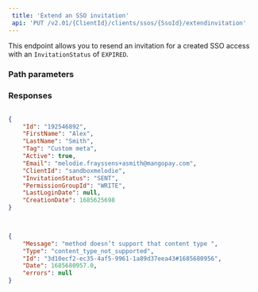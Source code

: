 ```yaml
---  
 title: 'Extend an SSO invitation'  
 api: 'PUT /v2.01/{ClientId}/clients/ssos/{SsoId}/extendinvitation'  
---  
```


  

This endpoint allows you to resend an invitation for a created SSO access with an `InvitationStatus` of `EXPIRED`.  

### Path parameters  

<SsoId />  

### Responses  

<AccordionGroup><Accordion title="200 ">  

<IdResponse />  

<FirstName3Response />  

<LastName3Response />  

<Tag2Response />  

<Active3Response />  

<Email3Response />  

<ClientIdResponse />  

<InvitationStatusResponse />  

<PermissionGroupIdResponse />  

<LastLoginDateResponse />  

<CreationDate2Response /></Accordion><Accordion title="415 InvitationStatus is already SENT"></Accordion></AccordionGroup>  

<ResponseExample>  

```json 200   

{
    "Id": "192546892",
    "FirstName": "Alex",
    "LastName": "Smith",
    "Tag": "Custom meta",
    "Active": true,
    "Email": "melodie.frayssens+asmith@mangopay.com",
    "ClientId": "sandboxmelodie",
    "InvitationStatus": "SENT",
    "PermissionGroupId": "WRITE",
    "LastLoginDate": null,
    "CreationDate": 1685625698
}
  

 ```  

```json 415 InvitationStatus is already SENT  

{
    "Message": "method doesn’t support that content type ",
    "Type": "content_type_not_supported",
    "Id": "3d10ecf2-ec35-4af5-9961-1a89d37eea43#1685680956",
    "Date": 1685680957.0,
    "errors": null
}  

 ```  

</ResponseExample>